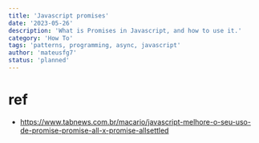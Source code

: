 ```yaml
---
title: 'Javascript promises'
date: '2023-05-26'
description: 'What is Promises in Javascript, and how to use it.'
category: 'How To'
tags: 'patterns, programming, async, javascript'
author: 'mateusfg7'
status: 'planned'
---
```


# ref

- https://www.tabnews.com.br/macario/javascript-melhore-o-seu-uso-de-promise-promise-all-x-promise-allsettled